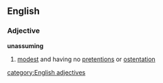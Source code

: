 ==English==
===Adjective===
'''unassuming'''
#[[modest]] and having no [[pretention]]s or [[ostentation]]
[[category:English adjectives]]